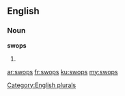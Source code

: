 ==English==

===Noun===
'''swops'''

# {{plural of|swop}}

[[Category:English plurals]]

[[ar:swops]]
[[fr:swops]]
[[ku:swops]]
[[my:swops]]